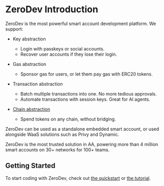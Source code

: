 # ZeroDev Introduction

ZeroDev is the most powerful smart account development platform.  We support:

- Key abstraction
    - Login with passkeys or social accounts.
    - Recover user accounts if they lose their login.

- Gas abstraction
    - Sponsor gas for users, or let them pay gas with ERC20 tokens.

- Transaction abstraction
    - Batch multiple transactions into one.  No more tedious approvals.
    - Automate transactions with session keys.  Great for AI agents.

- [Chain abstraction](/sdk/advanced/chain-abstraction)
    - Spend tokens on any chain, without bridging.

ZeroDev can be used as a standalone embedded smart account, or used alongside WaaS solutions such as Privy and Dynamic.

ZeroDev is the most trusted solution in AA, powering more than 4 million smart accounts on 30+ networks for 100+ teams.

## Getting Started

To start coding with ZeroDev, check out [the quickstart](/sdk/getting-started/quickstart) or [the tutorial](/sdk/getting-started/tutorial).
